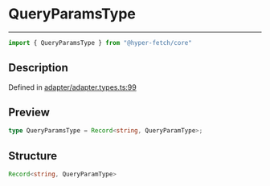 

# QueryParamsType

<div class="api-docs__separator" data-reactroot="">

---

</div><div class="api-docs__import" data-reactroot="">

```ts
import { QueryParamsType } from "@hyper-fetch/core"
```

</div><div class="api-docs__section">

## Description

</div><div class="api-docs__description"><span class="api-docs__do-not-parse">



</span></div><p class="api-docs__definition">

Defined in [adapter/adapter.types.ts:99](https://github.com/BetterTyped/hyper-fetch/blob/c3e2c45/packages/core/src/adapter/adapter.types.ts#L99)

</p><div class="api-docs__section">

## Preview

</div><div class="api-docs__preview type single">

```ts
type QueryParamsType = Record<string, QueryParamType>;
```

</div><div class="api-docs__section">

## Structure

</div><div class="api-docs__returns">

```ts
Record<string, QueryParamType>
```

</div>
